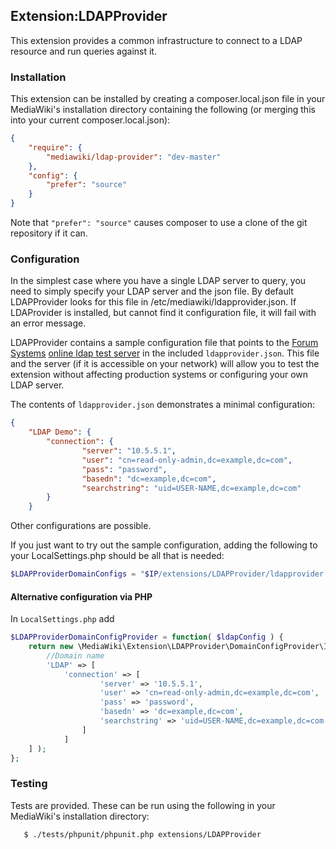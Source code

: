 == Extension:LDAPProvider ==

This extension provides a common infrastructure to connect to a LDAP resource
and run queries against it.

=== Installation ===

This extension can be installed by creating a composer.local.json file in your MediaWiki's installation directory containing the following (or merging this into your current composer.local.json):

<source lang="json">
{
	"require": {
		"mediawiki/ldap-provider": "dev-master"
	},
	"config": {
		"prefer": "source"
	}
}
</source>

Note that <code>"prefer": "source"</code> causes composer to use a clone of the git repository if it can.

=== Configuration ===

In the simplest case where you have a single LDAP server to query, you need to simply specify your LDAP server and the json file. By default LDAPProvider looks for this file in /etc/mediawiki/ldapprovider.json.  If LDAProvider is installed, but cannot find it configuration file, it will fail with an error message.

LDAPProvider contains a sample configuration file that points to the [http://www.forumsys.com/ Forum Systems] [http://www.forumsys.com/tutorials/integration-how-to/ldap/online-ldap-test-server/ online ldap test server] in the included <code>ldapprovider.json</code>.  This file and the server (if it is accessible on your network) will allow you to test the extension without affecting production systems or configuring your own LDAP server.

The contents of <code>ldapprovider.json</code> demonstrates a minimal configuration:

<source lang="json">
{
	"LDAP Demo": {
		"connection": {
				"server": "10.5.5.1",
				"user": "cn=read-only-admin,dc=example,dc=com",
				"pass": "password",
				"basedn": "dc=example,dc=com",
				"searchstring": "uid=USER-NAME,dc=example,dc=com"
		}
	}
</source>

Other configurations are possible.

If you just want to try out the sample configuration, adding the following to your LocalSettings.php should be all that is needed:

<source lang="php">
$LDAPProviderDomainConfigs = "$IP/extensions/LDAPProvider/ldapprovider.json";
</source>

==== Alternative configuration via PHP ====

In <code>LocalSettings.php</code> add
<syntaxhighlight lang="php">
$LDAPProviderDomainConfigProvider = function( $ldapConfig ) {
	return new \MediaWiki\Extension\LDAPProvider\DomainConfigProvider\InlinePHPArray( [
		//Domain name
		'LDAP' => [
			'connection' => [
					'server' => '10.5.5.1',
					'user' => 'cn=read-only-admin,dc=example,dc=com',
					'pass' => 'password',
					'basedn' => 'dc=example,dc=com',
					'searchstring' => 'uid=USER-NAME,dc=example,dc=com'
				]
			]
	] );
};
</syntaxhighlight>

=== Testing ===

Tests are provided.  These can be run using the following in your MediaWiki's installation directory:

	$ ./tests/phpunit/phpunit.php extensions/LDAPProvider
